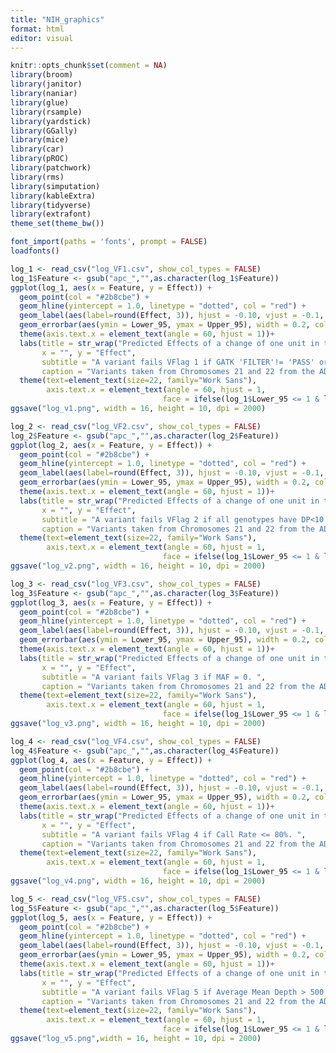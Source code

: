 ---
title: "NIH_graphics"
format: html
editor: visual
---


```{r, message=FALSE}
knitr::opts_chunk$set(comment = NA) 
library(broom)
library(janitor) 
library(naniar)
library(glue)
library(rsample)
library(yardstick)
library(GGally)
library(mice)
library(car)
library(pROC)
library(patchwork)
library(rms)
library(simputation)
library(kableExtra)
library(tidyverse)
library(extrafont)
theme_set(theme_bw()) 
```


```{r}
font_import(paths = 'fonts', prompt = FALSE)
loadfonts()
```

```{r, fig.height=10, fig.width=18}
log_1 <- read_csv("log_VF1.csv", show_col_types = FALSE)
log_1$Feature <- gsub("apc_","",as.character(log_1$Feature))
ggplot(log_1, aes(x = Feature, y = Effect)) +
  geom_point(col = "#2b8cbe") +
  geom_hline(yintercept = 1.0, linetype = "dotted", col = "red") +
  geom_label(aes(label=round(Effect, 3)), hjust = -0.10, vjust = -0.1, size = 5) +
  geom_errorbar(aes(ymin = Lower_95, ymax = Upper_95), width = 0.2, col = "#2b8cbe", linewidth = 1.0) +
  theme(axis.text.x = element_text(angle = 60, hjust = 1))+
  labs(title = str_wrap("Predicted Effects of a change of one unit in the FAVOR aPCs on the odds of failing VFlag 1.", width = 70),
       x = "", y = "Effect",
       subtitle = "A variant fails VFlag 1 if GATK 'FILTER'!= 'PASS' or is in tranche >=99.7%. ",
       caption = "Variants taken from Chromosomes 21 and 22 from the ADSP R4 data release.") + 
  theme(text=element_text(size=22, family="Work Sans"),
        axis.text.x = element_text(angle = 60, hjust = 1, 
                                  face = ifelse(log_1$Lower_95 <= 1 & log_1$Upper_95 >= 1, "plain", "bold")))
ggsave("log_v1.png", width = 16, height = 10, dpi = 2000)

```



```{r, fig.height=10, fig.width=18, warning=FALSE}
log_2 <- read_csv("log_VF2.csv", show_col_types = FALSE)
log_2$Feature <- gsub("apc_","",as.character(log_2$Feature))
ggplot(log_2, aes(x = Feature, y = Effect)) +
  geom_point(col = "#2b8cbe") +
  geom_hline(yintercept = 1.0, linetype = "dotted", col = "red") +
  geom_label(aes(label=round(Effect, 3)), hjust = -0.10, vjust = -0.1, size = 5) +
  geom_errorbar(aes(ymin = Lower_95, ymax = Upper_95), width = 0.2, col = "#2b8cbe", linewidth = 1.0) +
  theme(axis.text.x = element_text(angle = 60, hjust = 1))+
  labs(title = str_wrap("Predicted Effects of a change of one unit in the FAVOR aPCs on the odds of failing VFlag 2.", width = 70),
       x = "", y = "Effect",
       subtitle = "A variant fails VFlag 2 if all genotypes have DP<10 and/or GQ<20. ",
       caption = "Variants taken from Chromosomes 21 and 22 from the ADSP R4 data release.") + 
  theme(text=element_text(size=22, family="Work Sans"),
        axis.text.x = element_text(angle = 60, hjust = 1, 
                                  face = ifelse(log_1$Lower_95 <= 1 & log_1$Upper_95 >= 1, "plain", "bold")))
ggsave("log_v2.png", width = 16, height = 10, dpi = 2000)

```


```{r, fig.height=14, fig.width=20}
log_3 <- read_csv("log_VF3.csv", show_col_types = FALSE)
log_3$Feature <- gsub("apc_","",as.character(log_3$Feature))
ggplot(log_3, aes(x = Feature, y = Effect)) +
  geom_point(col = "#2b8cbe") +
  geom_hline(yintercept = 1.0, linetype = "dotted", col = "red") +
  geom_label(aes(label=round(Effect, 3)), hjust = -0.10, vjust = -0.1, size = 5) +
  geom_errorbar(aes(ymin = Lower_95, ymax = Upper_95), width = 0.2, col = "#2b8cbe", linewidth = 1.0) +
  theme(axis.text.x = element_text(angle = 60, hjust = 1))+
  labs(title = str_wrap("Predicted Effects of a change of one unit in the FAVOR aPCs on the odds of failing VFlag 3.", width = 70),
       x = "", y = "Effect",
       subtitle = "A variant fails VFlag 3 if MAF = 0. ",
       caption = "Variants taken from Chromosomes 21 and 22 from the ADSP R4 data release.") + 
  theme(text=element_text(size=22, family="Work Sans"),
        axis.text.x = element_text(angle = 60, hjust = 1, 
                                  face = ifelse(log_1$Lower_95 <= 1 & log_1$Upper_95 >= 1, "plain", "bold")))
ggsave("log_v3.png", width = 16, height = 10, dpi = 2000)

```


```{r, fig.height=14, fig.width=20}
log_4 <- read_csv("log_VF4.csv", show_col_types = FALSE)
log_4$Feature <- gsub("apc_","",as.character(log_4$Feature))
ggplot(log_4, aes(x = Feature, y = Effect)) +
  geom_point(col = "#2b8cbe") +
  geom_hline(yintercept = 1.0, linetype = "dotted", col = "red") +
  geom_label(aes(label=round(Effect, 3)), hjust = -0.10, vjust = -0.1, size = 5) +
  geom_errorbar(aes(ymin = Lower_95, ymax = Upper_95), width = 0.2, col = "#2b8cbe", linewidth = 1.0) +
  theme(axis.text.x = element_text(angle = 60, hjust = 1))+
  labs(title = str_wrap("Predicted Effects of a change of one unit in the FAVOR aPCs on the odds of failing VFlag 4.", width = 70),
       x = "", y = "Effect",
       subtitle = "A variant fails VFlag 4 if Call Rate <= 80%. ",
       caption = "Variants taken from Chromosomes 21 and 22 from the ADSP R4 data release.") + 
  theme(text=element_text(size=22, family="Work Sans"),
        axis.text.x = element_text(angle = 60, hjust = 1, 
                                  face = ifelse(log_1$Lower_95 <= 1 & log_1$Upper_95 >= 1, "plain", "bold")))
ggsave("log_v4.png", width = 16, height = 10, dpi = 2000)

```



```{r, fig.height=14, fig.width=17}
log_5 <- read_csv("log_VF5.csv", show_col_types = FALSE)
log_5$Feature <- gsub("apc_","",as.character(log_5$Feature))
ggplot(log_5, aes(x = Feature, y = Effect)) +
  geom_point(col = "#2b8cbe") +
  geom_hline(yintercept = 1.0, linetype = "dotted", col = "red") +
  geom_label(aes(label=round(Effect, 3)), hjust = -0.10, vjust = -0.1, size = 4) +
  geom_errorbar(aes(ymin = Lower_95, ymax = Upper_95), width = 0.2, col = "#2b8cbe", linewidth = 1.0) +
  theme(axis.text.x = element_text(angle = 60, hjust = 1))+
  labs(title = str_wrap("Predicted Effects of a change of one unit in the FAVOR aPCs on the odds of failing VFlag 5.", width = 70),
       x = "", y = "Effect",
       subtitle = "A variant fails VFlag 5 if Average Mean Depth > 500 reads. ",
       caption = "Variants taken from Chromosomes 21 and 22 from the ADSP R4 data release.") + 
  theme(text=element_text(size=22, family="Work Sans"),
        axis.text.x = element_text(angle = 60, hjust = 1, 
                                  face = ifelse(log_1$Lower_95 <= 1 & log_1$Upper_95 >= 1, "plain", "bold")))
ggsave("log_v5.png",width = 16, height = 10, dpi = 2000)

```

